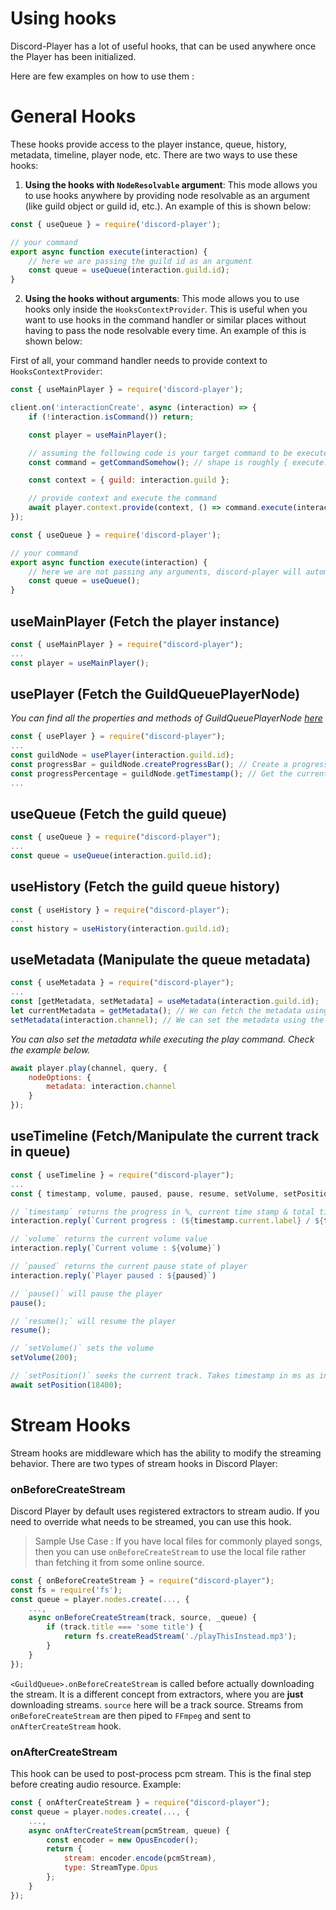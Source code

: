 # Using hooks

Discord-Player has a lot of useful hooks, that can be used anywhere once the Player has been initialized.

Here are few examples on how to use them :

# General Hooks

These hooks provide access to the player instance, queue, history, metadata, timeline, player node, etc. There are two ways to use these hooks:

1. **Using the hooks with `NodeResolvable` argument**: This mode allows you to use hooks anywhere by providing node resolvable as an argument (like guild object or guild id, etc.). An example of this is shown below:

```js
const { useQueue } = require('discord-player');

// your command
export async function execute(interaction) {
    // here we are passing the guild id as an argument
    const queue = useQueue(interaction.guild.id);
}
```

2. **Using the hooks without arguments**: This mode allows you to use hooks only inside the `HooksContextProvider`. This is useful when you want to use hooks in the command handler or similar places without having to pass the node resolvable every time. An example of this is shown below:

First of all, your command handler needs to provide context to `HooksContextProvider`:

```js
const { useMainPlayer } = require('discord-player');

client.on('interactionCreate', async (interaction) => {
    if (!interaction.isCommand()) return;

    const player = useMainPlayer();

    // assuming the following code is your target command to be executed
    const command = getCommandSomehow(); // shape is roughly { execute: Function }

    const context = { guild: interaction.guild };

    // provide context and execute the command
    await player.context.provide(context, () => command.execute(interaction));
});
```

```js
const { useQueue } = require('discord-player');

// your command
export async function execute(interaction) {
    // here we are not passing any arguments, discord-player will automatically resolve correct queue based on the context
    const queue = useQueue();
}
```

## useMainPlayer (Fetch the player instance)

```js
const { useMainPlayer } = require("discord-player");
...
const player = useMainPlayer();
```

## usePlayer (Fetch the GuildQueuePlayerNode)

_You can find all the properties and methods of GuildQueuePlayerNode [here](https://discord-player.js.org/docs/discord-player/class/GuildQueuePlayerNode)_

```js
const { usePlayer } = require("discord-player");
...
const guildNode = usePlayer(interaction.guild.id);
const progressBar = guildNode.createProgressBar(); // Create a progress bar string
const progressPercentage = guildNode.getTimestamp(); // Get the current track progress in %
...
```

## useQueue (Fetch the guild queue)

```js
const { useQueue } = require("discord-player");
...
const queue = useQueue(interaction.guild.id);
```

## useHistory (Fetch the guild queue history)

```js
const { useHistory } = require("discord-player");
...
const history = useHistory(interaction.guild.id);
```

## useMetadata (Manipulate the queue metadata)

```js
const { useMetadata } = require("discord-player");
...
const [getMetadata, setMetadata] = useMetadata(interaction.guild.id);
let currentMetadata = getMetadata(); // We can fetch the metadata using the getter
setMetadata(interaction.channel); // We can set the metadata using the setter
```

_You can also set the metadata while executing the play command. Check the example below._

```js
await player.play(channel, query, {
    nodeOptions: {
        metadata: interaction.channel
    }
});
```

## useTimeline (Fetch/Manipulate the current track in queue)

```js
const { useTimeline } = require("discord-player");
...
const { timestamp, volume, paused, pause, resume, setVolume, setPosition, track } = useTimeline(interaction.guildId);

// `timestamp` returns the progress in %, current time stamp & total time stamp in both mins:secs / ms
interaction.reply(`Current progress : (${timestamp.current.label} / ${timestamp.total.label}) : ${timestamp.progress}%`)

// `volume` returns the current volume value
interaction.reply(`Current volume : ${volume}`)

// `paused` returns the current pause state of player
interaction.reply(`Player paused : ${paused}`)

// `pause()` will pause the player
pause();

// `resume();` will resume the player
resume();

// `setVolume()` sets the volume
setVolume(200);

// `setPosition()` seeks the current track. Takes timestamp in ms as input.
await setPosition(18400);
```

# Stream Hooks

Stream hooks are middleware which has the ability to modify the streaming behavior. There are two types of stream hooks in Discord Player:

### onBeforeCreateStream

Discord Player by default uses registered extractors to stream audio. If you need to override what needs to be streamed, you can use this hook.

> Sample Use Case : If you have local files for commonly played songs, then you can use `onBeforeCreateStream` to use the local file rather than fetching it from some online source.

```js
const { onBeforeCreateStream } = require("discord-player");
const fs = require('fs');
const queue = player.nodes.create(..., {
    ...,
    async onBeforeCreateStream(track, source, _queue) {
        if (track.title === 'some title') {
            return fs.createReadStream('./playThisInstead.mp3');
        }
    }
});
```

`<GuildQueue>.onBeforeCreateStream` is called before actually downloading the stream. It is a different concept from extractors, where you are **just** downloading
streams. `source` here will be a track source. Streams from `onBeforeCreateStream` are then piped to `FFmpeg` and sent to `onAfterCreateStream` hook.

### onAfterCreateStream

This hook can be used to post-process pcm stream. This is the final step before creating audio resource. Example:

```js
const { onAfterCreateStream } = require("discord-player");
const queue = player.nodes.create(..., {
    ...,
    async onAfterCreateStream(pcmStream, queue) {
        const encoder = new OpusEncoder();
        return {
            stream: encoder.encode(pcmStream),
            type: StreamType.Opus
        };
    }
});
```

